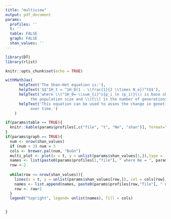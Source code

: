 ```yaml
---
title: "multiview"
output: pdf_document
params:
  profiles: ''
  t: ''
  table: FALSE
  graph: FALSE
  shan_values: ''
---
```


```r
library(DT)
library(rlist)

knitr::opts_chunk$set(echo = TRUE)
```


```r
withMathJax(
      helpText('The Shan-Het equation is:'),
      helpText('$$^1H_t = ^1H_0(1 - \\frac{1}{2 \\times N_e})^t$$'),
      helpText('where \\(^1H_0=-\\sum_{i}^s{p_i ln (p_i)}\\) is base shannon entropy, \\(N_e\\) is 
           the population size and \\(t\\) is the number of generations'),
      helpText('This equation can be used to asses the change in genetic information
           over time.')
    )
```


```r
if(params$table == TRUE){
  knitr::kable(params$profiles[,c("file", "t", "Ne", "shan")], format="markdown")
}
if(params$graph == TRUE){
  num <- nrow(shan_values)
  if (num < 3) num = 3
  cols <- brewer.pal(num, "BuGn")
  multi_plot <- plot(x = t, y = unlist(params$shan_values[1,]),type = 'o',col = 'blue', xlab = "Generations", ylab = "Shan-het Value", main = 'Change in Shannon Entropy Over Time')
  names <- list(paste0(params$profiles[1,"file"], " where Ne = ", params$profiles[1, "Ne"]))
  row <-2
  
  while(row <= nrow(shan_values)){
    lines(x = t, y = unlist(params$shan_values[row,]), col = cols[row], type = 'o')
    names <- list.append(names, paste0(params$profiles[row,"file"], " where Ne = ", params$profiles[row, "Ne"]) )
    row <- row+1
  }
  legend("topright", legend= unlist(names), fill = cols)


}
```

